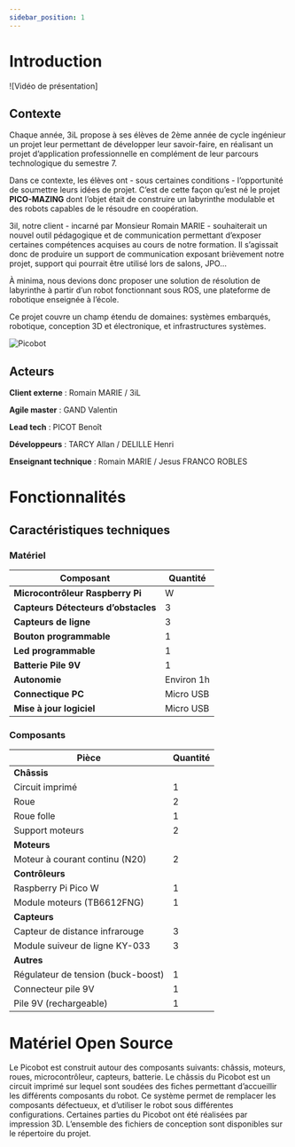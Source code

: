 ```yaml
---
sidebar_position: 1
---
```

# Introduction

![Vidéo de présentation]

## Contexte

Chaque année, 3iL propose à ses élèves de 2ème année de cycle ingénieur un projet leur permettant de développer leur savoir-faire, en réalisant un projet d’application professionnelle en complément de leur parcours technologique du semestre 7.

Dans ce contexte, les élèves ont - sous certaines conditions - l’opportunité de soumettre leurs idées de projet. C’est de cette façon qu’est né le projet **PICO-MAZING** dont l’objet était de construire un labyrinthe modulable et des robots capables de le résoudre en coopération.

3il, notre client - incarné par Monsieur Romain MARIE - souhaiterait un nouvel outil pédagogique et de communication permettant d’exposer certaines compétences acquises au cours de notre formation.
Il s’agissait donc de produire un support de communication exposant brièvement notre projet, support qui pourrait être utilisé lors de salons, JPO…

À minima, nous devions donc proposer une solution de résolution de labyrinthe à partir d’un robot fonctionnant sous ROS, une plateforme de robotique enseignée à l’école.

Ce projet couvre un champ étendu de domaines: systèmes embarqués, robotique, conception 3D et électronique, et infrastructures systèmes.

![Picobot](../static/img/pico-main-show.png)

## Acteurs

**Client externe** : Romain MARIE / 3iL

**Agile master** : GAND Valentin

**Lead tech** : PICOT Benoît

**Développeurs** : TARCY Allan / DELILLE Henri

**Enseignant technique** : Romain MARIE / Jesus FRANCO ROBLES

# Fonctionnalités

## Caractéristiques techniques

### Matériel

| Composant                                   | Quantité  |
| ------------------------------------------- | ---------- |
| **Microcontrôleur Raspberry Pi**     | W          |
| **Capteurs Détecteurs d’obstacles** | 3          |
| **Capteurs de ligne**                 | 3          |
| **Bouton programmable**               | 1          |
| **Led programmable**                  | 1          |
| **Batterie Pile 9V**                  | 1          |
| **Autonomie**                         | Environ 1h |
| **Connectique PC**                    | Micro USB  |
| **Mise à jour logiciel**             | Micro USB  |

### Composants

| Pièce                              | Quantité |
| ----------------------------------- | --------- |
| **Châssis**                  |           |
| Circuit imprimé                    | 1         |
| Roue                                | 2         |
| Roue folle                          | 1         |
| Support moteurs                     | 2         |
| **Moteurs**                   |           |
| Moteur à courant continu (N20)     | 2         |
| **Contrôleurs**                                  |
| Raspberry Pi Pico W                 | 1         |
| Module moteurs (TB6612FNG)          | 1         |
| **Capteurs**                                      |
| Capteur de distance infrarouge      | 3         |
| Module suiveur de ligne KY-033      | 3         |
| **Autres**                                       |
| Régulateur de tension (buck-boost) | 1         |
| Connecteur pile 9V                  | 1         |
| Pile 9V (rechargeable)              | 1         |

# Matériel Open Source

Le Picobot est construit autour des composants suivants: châssis, moteurs, roues, microcontrôleur, capteurs, batterie. Le châssis du Picobot est un circuit imprimé sur lequel sont soudées des fiches permettant d’accueillir les différents composants du robot. Ce système permet de remplacer les composants défectueux, et d’utiliser le robot sous différentes configurations. Certaines parties du Picobot ont été réalisées par impression 3D. L’ensemble des fichiers de conception sont disponibles sur le répertoire du projet.

